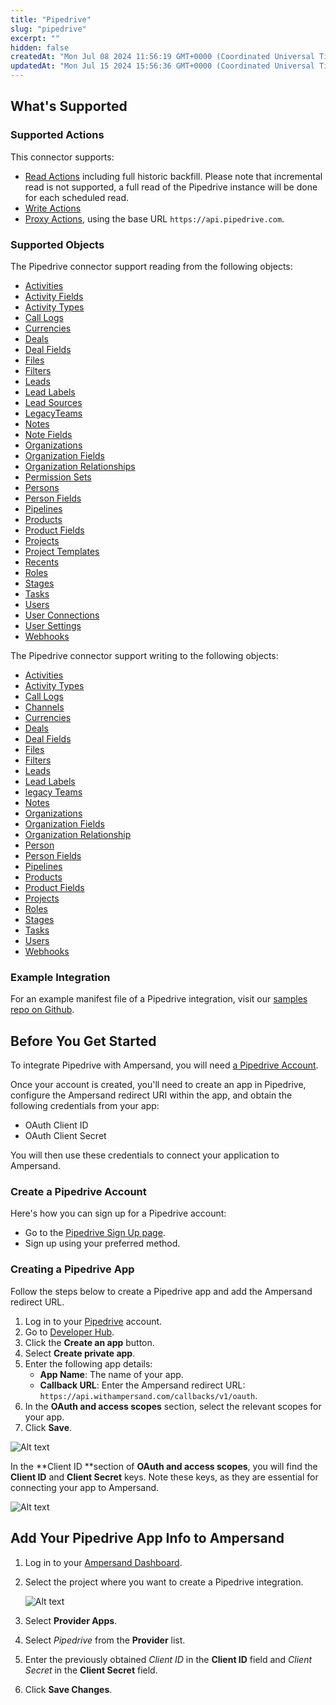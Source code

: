 ```yaml
---
title: "Pipedrive"
slug: "pipedrive"
excerpt: ""
hidden: false
createdAt: "Mon Jul 08 2024 11:56:19 GMT+0000 (Coordinated Universal Time)"
updatedAt: "Mon Jul 15 2024 15:56:36 GMT+0000 (Coordinated Universal Time)"
---
```


## What's Supported

### Supported Actions

This connector supports:

- [Read Actions](/define-integrations/read-actions) including full historic backfill. Please note that incremental read is not supported, a full read of the Pipedrive instance will be done for each scheduled read.
- [Write Actions](/define-integrations/write-actions)
- [Proxy Actions](/define-integrations/proxy-actions), using the base URL `https://api.pipedrive.com`.

### Supported Objects

The Pipedrive connector support reading from the following objects:

- [Activities](https://developers.pipedrive.com/docs/api/v1/Activities#getActivities)
- [Activity Fields](https://developers.pipedrive.com/docs/api/v1/ActivityFields#getActivityFields)
- [Activity Types](https://developers.pipedrive.com/docs/api/v1/ActivityTypes#getActivityTypes)
- [Call Logs](https://developers.pipedrive.com/docs/api/v1/CallLogs#getUserCallLogs)
- [Currencies](https://developers.pipedrive.com/docs/api/v1/Currencies#getCurrencies)
- [Deals](https://developers.pipedrive.com/docs/api/v1/Deals#getDeals)
- [Deal Fields](https://developers.pipedrive.com/docs/api/v1/DealFields#getDealFields)
- [Files](https://developers.pipedrive.com/docs/api/v1/Files#getFiles)
- [Filters](https://developers.pipedrive.com/docs/api/v1/Filters#getFilters)
- [Leads](https://developers.pipedrive.com/docs/api/v1/Leads#getLeads)
- [Lead Labels](https://developers.pipedrive.com/docs/api/v1/LeadLabels#getLeadLabels)
- [Lead Sources](https://developers.pipedrive.com/docs/api/v1/LeadSources#getLeadSources)
- [LegacyTeams](https://developers.pipedrive.com/docs/api/v1/LegacyTeams#getTeams)
- [Notes](https://developers.pipedrive.com/docs/api/v1/Notes#getNotes)
- [Note Fields](https://developers.pipedrive.com/docs/api/v1/NoteFields#getNoteFields)
- [Organizations](https://developers.pipedrive.com/docs/api/v1/Organizations#getOrganizations)
- [Organization Fields](https://developers.pipedrive.com/docs/api/v1/OrganizationFields)
- [Organization Relationships](https://developers.pipedrive.com/docs/api/v1/OrganizationRelationships#getOrganizationRelationships)
- [Permission Sets](https://developers.pipedrive.com/docs/api/v1/PermissionSets#getPermissionSets)
- [Persons](https://developers.pipedrive.com/docs/api/v1/Persons#getPersons)
- [Person Fields](https://developers.pipedrive.com/docs/api/v1/PersonFields#getPersonFields)
- [Pipelines](https://developers.pipedrive.com/docs/api/v1/Pipelines#getPipeline)
- [Products](https://developers.pipedrive.com/docs/api/v1/Products#getProducts)
- [Product Fields](https://developers.pipedrive.com/docs/api/v1/ProductFields#getProductFields)
- [Projects](https://developers.pipedrive.com/docs/api/v1/Projects#getProjects)
- [Project Templates](https://developers.pipedrive.com/docs/api/v1/ProjectTemplates#getProjectTemplates)
- [Recents](https://developers.pipedrive.com/docs/api/v1/Recents#getRecents)
- [Roles](https://developers.pipedrive.com/docs/api/v1/Roles#getRoles)
- [Stages](https://developers.pipedrive.com/docs/api/v1/Stages#getStages)
- [Tasks](https://developers.pipedrive.com/docs/api/v1/Tasks#getTasks)
- [Users](https://developers.pipedrive.com/docs/api/v1/Users#getUsers)
- [User Connections](https://developers.pipedrive.com/docs/api/v1/UserConnections#getUserConnections)
- [User Settings](https://developers.pipedrive.com/docs/api/v1/UserSettings#getUserSettings)
- [Webhooks](https://developers.pipedrive.com/docs/api/v1/Webhooks#getWebhooks)

The Pipedrive connector support writing to the following objects:

- [Activities](https://developers.pipedrive.com/docs/api/v1/Activities#addActivity)
- [Activity Types](https://developers.pipedrive.com/docs/api/v1/ActivityTypes#addActivityType)
- [Call Logs](https://developers.pipedrive.com/docs/api/v1/CallLogs#addCallLog)
- [Channels](https://developers.pipedrive.com/docs/api/v1/Channels#addChannel)
- [Currencies](https://developers.pipedrive.com/docs/api/v1/Currencies)
- [Deals](https://developers.pipedrive.com/docs/api/v1/Deals#getDeals)
- [Deal Fields](https://developers.pipedrive.com/docs/api/v1/DealFields#addDealField)
- [Files](https://developers.pipedrive.com/docs/api/v1/Files#addFile)
- [Filters](https://developers.pipedrive.com/docs/api/v1/Filters#addFilter)
- [Leads](https://developers.pipedrive.com/docs/api/v1/Leads#addLead)
- [Lead Labels](https://developers.pipedrive.com/docs/api/v1/LeadLabels#addLeadLabel)
- [legacy Teams](https://developers.pipedrive.com/docs/api/v1/LegacyTeams#addTeam)
- [Notes](https://developers.pipedrive.com/docs/api/v1/Notes#addNote)
- [Organizations](https://developers.pipedrive.com/docs/api/v1/Organizations#addOrganization)
- [Organization Fields](https://developers.pipedrive.com/docs/api/v1/OrganizationFields#addOrganizationField)
- [Organization Relationship](https://developers.pipedrive.com/docs/api/v1/OrganizationRelationships#addOrganizationRelationship)
- [Person](https://developers.pipedrive.com/docs/api/v1/Persons#addPerson)
- [Person Fields](https://developers.pipedrive.com/docs/api/v1/PersonFields#addPersonField)
- [Pipelines](https://developers.pipedrive.com/docs/api/v1/Pipelines#addPipeline)
- [Products](https://developers.pipedrive.com/docs/api/v1/Products#addProduct)
- [Product Fields](https://developers.pipedrive.com/docs/api/v1/ProductFields#addProductField)
- [Projects](https://developers.pipedrive.com/docs/api/v1/Projects#addProject)
- [Roles](https://developers.pipedrive.com/docs/api/v1/Roles#addRole)
- [Stages](https://developers.pipedrive.com/docs/api/v1/Stages#addStage)
- [Tasks](https://developers.pipedrive.com/docs/api/v1/Tasks#addTask)
- [Users](https://developers.pipedrive.com/docs/api/v1/Users#addUser)
- [Webhooks](https://developers.pipedrive.com/docs/api/v1/Webhooks#addWebhook)

### Example Integration

For an example manifest file of a Pipedrive integration, visit our [samples repo on Github](https://github.com/amp-labs/samples/blob/main/pipedrive/amp.yaml).

## Before You Get Started

To integrate Pipedrive with Ampersand, you will need [a Pipedrive Account](https://www.pipedrive.com/signup).

Once your account is created, you'll need to create an app in Pipedrive, configure the Ampersand redirect URI within the app, and obtain the following credentials from your app:

- OAuth Client ID
- OAuth Client Secret

You will then use these credentials to connect your application to Ampersand.

### Create a Pipedrive Account

Here's how you can sign up for a Pipedrive account:

- Go to the [Pipedrive Sign Up page](https://www.pipedrive.com/signup).
- Sign up using your preferred method.

### Creating a Pipedrive App

Follow the steps below to create a Pipedrive app and add the Ampersand redirect URL.

1. Log in to your [Pipedrive](https://app.pipedrive.com/login) account.
2. Go to [Developer Hub](https://marketplace.pipedrive.com/app/manage).
3. Click the **Create an app** button.
4. Select **Create private app**.
5. Enter the following app details:
   - **App Name**: The name of your app.
   - **Callback URL**: Enter the Ampersand redirect URL: `https://api.withampersand.com/callbacks/v1/oauth`.
6. In the **OAuth and access scopes** section, select the relevant scopes for your app.
7. Click **Save**.

![Alt text](/images/provider-guides/8f40494-pipeline1.gif)

In the **Client ID **section of **OAuth and access scopes**, you will find the **Client ID** and **Client Secret** keys. Note these keys, as they are essential for connecting your app to Ampersand.

![Alt text](/images/provider-guides/2799bb2-Screenshot_2024-07-08_at_21.14.56.png)

## Add Your Pipedrive App Info to Ampersand

1. Log in to your [Ampersand Dashboard](https://dashboard.withampersand.com).

2. Select the project where you want to create a Pipedrive integration.

   ![Alt text](/images/provider-guides/dd47b7a-Ampersand.png)

3. Select **Provider Apps**.

4. Select _Pipedrive_ from the **Provider** list.

5. Enter the previously obtained _Client ID_ in the **Client ID** field and _Client Secret_ in the **Client Secret** field.

6. Click **Save Changes**.

